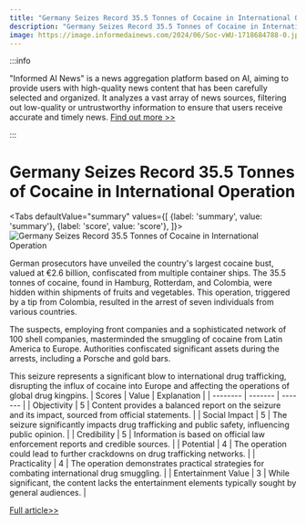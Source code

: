 ```yaml
---
title: "Germany Seizes Record 35.5 Tonnes of Cocaine in International Operation"
description: "Germany Seizes Record 35.5 Tonnes of Cocaine in International Operation"
image: https://image.informedainews.com/2024/06/Soc-vWU-1718684788-0.jpg
---
```



:::info

"Informed AI News" is a news aggregation platform based on AI, aiming to provide users with high-quality news content that has been carefully selected and organized. It analyzes a vast array of news sources, filtering out low-quality or untrustworthy information to ensure that users receive accurate and timely news.  [Find out more >>](/)

:::

# Germany Seizes Record 35.5 Tonnes of Cocaine in International Operation


<Tabs
	defaultValue="summary"
	values={[
	{label: 'summary', value: 'summary'},
	{label: 'score', value: 'score'},
]}>
<TabItem value="summary">
<img
  src="https://image.informedainews.com/2024/06/Soc-vWU-1718684788-0.jpg"
  alt="Germany Seizes Record 35.5 Tonnes of Cocaine in International Operation"
/>



German prosecutors have unveiled the country's largest cocaine bust, valued at €2.6 billion, confiscated from multiple container ships. The 35.5 tonnes of cocaine, found in Hamburg, Rotterdam, and Colombia, were hidden within shipments of fruits and vegetables. This operation, triggered by a tip from Colombia, resulted in the arrest of seven individuals from various countries.

The suspects, employing front companies and a sophisticated network of 100 shell companies, masterminded the smuggling of cocaine from Latin America to Europe. Authorities confiscated significant assets during the arrests, including a Porsche and gold bars.

This seizure represents a significant blow to international drug trafficking, disrupting the influx of cocaine into Europe and affecting the operations of global drug kingpins.
</TabItem>
<TabItem value="score">
	| Scores     | Value   | Explanation |
	| -------- | ------- | ------- |
	| Objectivity  | 5    | Content provides a balanced report on the seizure and its impact, sourced from official statements.    |
	| Social Impact | 5     | The seizure significantly impacts drug trafficking and public safety, influencing public opinion.    |
	| Credibility    | 5    | Information is based on official law enforcement reports and credible sources.    |
	| Potential    | 4    | The operation could lead to further crackdowns on drug trafficking networks.    |
	| Practicality    | 4    | The operation demonstrates practical strategies for combating international drug smuggling.    |
	| Entertainment Value    | 3    | While significant, the content lacks the entertainment elements typically sought by general audiences.    |
</TabItem>
</Tabs>

[Full article>>](https://www.theguardian.com/world/article/2024/jun/17/german-prosecutors-announce-biggest-ever-seizure-of-cocaine)
